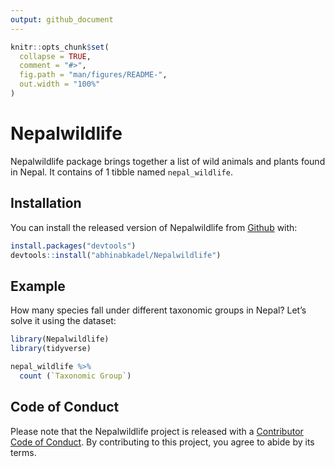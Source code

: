 ```yaml
---
output: github_document
---
```


<!-- README.md is generated from README.Rmd. Please edit that file -->

```r
knitr::opts_chunk$set(
  collapse = TRUE,
  comment = "#>",
  fig.path = "man/figures/README-",
  out.width = "100%"
)
```

# Nepalwildlife

<!-- badges: start -->
<!-- badges: end -->

Nepalwildlife package brings together a list of wild animals and plants found in Nepal. It contains of 1 tibble named `nepal_wildlife`.

## Installation

You can install the released version of Nepalwildlife from [Github](https://github.com/abhinabkadel/Nepalwildlife) with:

``` r
install.packages("devtools")
devtools::install("abhinabkadel/Nepalwildlife")
```

## Example

How many species fall under different taxonomic groups in Nepal? Let's solve it using the dataset:

```r
library(Nepalwildlife) 
library(tidyverse)

nepal_wildlife %>% 
  count (`Taxonomic Group`)
```

## Code of Conduct

Please note that the Nepalwildlife project is released with a [Contributor Code of Conduct](https://contributor-covenant.org/version/2/0/CODE_OF_CONDUCT.html). By contributing to this project, you agree to abide by its terms.
